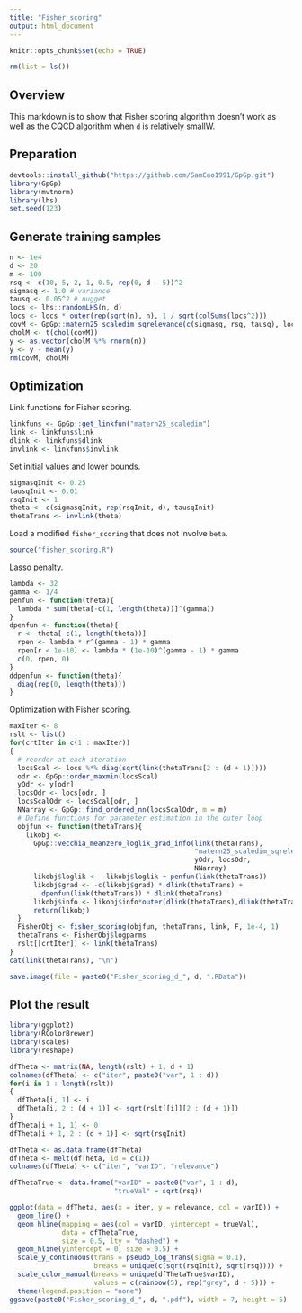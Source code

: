 ```yaml
---
title: "Fisher_scoring"
output: html_document
---
```


```r
knitr::opts_chunk$set(echo = TRUE)
```

```r
rm(list = ls())
```

## Overview

This markdown is to show that Fisher scoring algorithm doesn't work as well as the CQCD algorithm when `d` is relatively smallW.

## Preparation

```r
devtools::install_github("https://github.com/SamCao1991/GpGp.git")
library(GpGp)
library(mvtnorm)
library(lhs)
set.seed(123)
```

## Generate training samples

```r
n <- 1e4
d <- 20
m <- 100
rsq <- c(10, 5, 2, 1, 0.5, rep(0, d - 5))^2
sigmasq <- 1.0 # variance
tausq <- 0.05^2 # nugget
locs <- lhs::randomLHS(n, d)
locs <- locs * outer(rep(sqrt(n), n), 1 / sqrt(colSums(locs^2)))
covM <- GpGp::matern25_scaledim_sqrelevance(c(sigmasq, rsq, tausq), locs)
cholM <- t(chol(covM))
y <- as.vector(cholM %*% rnorm(n))
y <- y - mean(y)
rm(covM, cholM)
```

## Optimization
Link functions for Fisher scoring.
```r
linkfuns <- GpGp::get_linkfun("matern25_scaledim")
link <- linkfuns$link
dlink <- linkfuns$dlink
invlink <- linkfuns$invlink
```

Set initial values and lower bounds. 
```r
sigmasqInit <- 0.25
tausqInit <- 0.01
rsqInit <- 1
theta <- c(sigmasqInit, rep(rsqInit, d), tausqInit)
thetaTrans <- invlink(theta)
```

Load a modified `fisher_scoring` that does not involve `beta`.
```r
source("fisher_scoring.R")
```

Lasso penalty.
```r
lambda <- 32
gamma <- 1/4
penfun <- function(theta){
  lambda * sum(theta[-c(1, length(theta))]^(gamma))
}
dpenfun <- function(theta){
  r <- theta[-c(1, length(theta))]
  rpen <- lambda * r^(gamma - 1) * gamma
  rpen[r < 1e-10] <- lambda * (1e-10)^(gamma - 1) * gamma
  c(0, rpen, 0)
}
ddpenfun <- function(theta){
  diag(rep(0, length(theta)))
}
```

Optimization with Fisher scoring.
```r
maxIter <- 8
rslt <- list()
for(crtIter in c(1 : maxIter))
{
  # reorder at each iteration
  locsScal <- locs %*% diag(sqrt(link(thetaTrans[2 : (d + 1)])))
  odr <- GpGp::order_maxmin(locsScal)
  yOdr <- y[odr]
  locsOdr <- locs[odr, ]
  locsScalOdr <- locsScal[odr, ]
  NNarray <- GpGp::find_ordered_nn(locsScalOdr, m = m)
  # Define functions for parameter estimation in the outer loop
  objfun <- function(thetaTrans){
    likobj <- 
      GpGp::vecchia_meanzero_loglik_grad_info(link(thetaTrans), 
                                              "matern25_scaledim_sqrelevance",
                                              yOdr, locsOdr, 
                                              NNarray)
      likobj$loglik <- -likobj$loglik + penfun(link(thetaTrans))
      likobj$grad <- -c(likobj$grad) * dlink(thetaTrans) + 
        dpenfun(link(thetaTrans)) * dlink(thetaTrans)
      likobj$info <- likobj$info*outer(dlink(thetaTrans),dlink(thetaTrans))
      return(likobj)
  }
  FisherObj <- fisher_scoring(objfun, thetaTrans, link, F, 1e-4, 1)
  thetaTrans <- FisherObj$logparms
  rslt[[crtIter]] <- link(thetaTrans)
}
cat(link(thetaTrans), "\n")
```

```r
save.image(file = paste0("Fisher_scoring_d_", d, ".RData"))
```

## Plot the result

```r
library(ggplot2)
library(RColorBrewer)
library(scales)
library(reshape)

dfTheta <- matrix(NA, length(rslt) + 1, d + 1)
colnames(dfTheta) <- c("iter", paste0("var", 1 : d))
for(i in 1 : length(rslt))
{
  dfTheta[i, 1] <- i
  dfTheta[i, 2 : (d + 1)] <- sqrt(rslt[[i]][2 : (d + 1)]) 
}
dfTheta[i + 1, 1] <- 0
dfTheta[i + 1, 2 : (d + 1)] <- sqrt(rsqInit)

dfTheta <- as.data.frame(dfTheta)
dfTheta <- melt(dfTheta, id = c(1))
colnames(dfTheta) <- c("iter", "varID", "relevance")

dfThetaTrue <- data.frame("varID" = paste0("var", 1 : d), 
                          "trueVal" = sqrt(rsq))

ggplot(data = dfTheta, aes(x = iter, y = relevance, col = varID)) +
  geom_line() +
  geom_hline(mapping = aes(col = varID, yintercept = trueVal), 
             data = dfThetaTrue,
             size = 0.5, lty = "dashed") + 
  geom_hline(yintercept = 0, size = 0.5) + 
  scale_y_continuous(trans = pseudo_log_trans(sigma = 0.1),
                     breaks = unique(c(sqrt(rsqInit), sqrt(rsq)))) +
  scale_color_manual(breaks = unique(dfThetaTrue$varID),
                     values = c(rainbow(5), rep("grey", d - 5))) +
  theme(legend.position = "none")
ggsave(paste0("Fisher_scoring_d_", d, ".pdf"), width = 7, height = 5)
```
